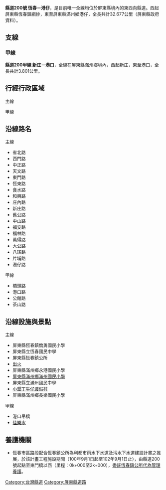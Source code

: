 {{NoteTA|1 = 庄}}
{{Infobox Taiwan Highway
| Type = CHcounty
| Num = 200
| Route = TW CHW200 RouteMap.svg
| Routecap = 縣道200號與縣道200甲線之路線圖
| Length = 32.677
| Branch = 1
| LastExt = 
| SpeedHigh = 最高40~60
| Start = [[屏東縣|屏東縣]][[恆春鎮|恆春鎮]]網紗
| End = 屏東縣[[滿州鄉|滿州鄉]]港仔
| section1 = {{Jct|country=TWN|CH|200a}}
| Length1 = 3.801
| Dep = [[屏東縣政府|屏東縣政府]]
}}
'''縣道200號 恆春－港仔'''，是目前唯一全線均位於屏東縣境內的東西向縣道。西起屏東縣恆春鎮網紗，東至屏東縣滿州鄉港仔，全長共計32.677公里（屏東縣政府資料）。

== 支線 ==
{{Clear}}
=== 甲線 ===
{{Infobox Taiwan Highway
| Type = CHcounty
| Num = 200a
| Routecap = 縣道200號與縣道200甲線之路線圖
| Length = 3.801
| LastExt = 
| SpeedHigh = 
| Start = [[屏東縣|屏東縣]][[滿州鄉|滿州鄉]]新庄
| End = 屏東縣[[滿州鄉|滿州鄉]]港口
| Dep = [[屏東縣政府|屏東縣政府]]
}}
'''縣道200甲線 新庄－港口'''，全線在屏東縣滿州鄉境內，西起新庄，東至港口，全長共計3.801公里。
{{Clear}}
== 行經行政區域 ==
; 主線
{{TWNinttop |county=屏東縣 }}
{{TWNint |tcd=恆春鎮 |tspan=5 |location=網紗 |km=0.0 |road={{Jct|country=TWN|PH|26}} |notes=公路起點 }}
{{TWNint |location=[[恆春_(大字)|恆春市區]] |km= |road=（地區道路） |notes= }}
{{台灣公路設施|bri||東門橋}}
{{TWNint |location=山腳 |km= |road={{Jct|country=TWN|TRPT|159}} |notes=[[File:TW_THWpt159.svg|27px]]起點 }}
{{TWNint |location=出火 |km=4.997 |road=（地區道路） |notes= }}
{{TWNint |tcd=滿州鄉 |tspan=29 |location=大崎 |km= |road=（地區道路） |notes= }}
{{台灣公路設施|bri||茄苳溪橋}}
{{TWNint |location=永靖 |lspan=3 |km= |road=（地區道路） |notes= }}
{{台灣公路設施|bri||春興橋}}
{{TWNint |km= |road=（地區道路） |notes= }}
{{TWNint |location=新庄 |km=9.793 |road={{Jct|country=TWN|CH|200a}} |notes=[[File:TW_CHW200a.svg|27px]]起點 }}
{{台灣公路設施|bri||新庄橋}}
{{TWNint |location=下滿州 |km= |road=（地區道路） |notes= }}
{{台灣公路設施|bri||紙亭橋}}
{{TWNint |location=滿州市區 |lspan=5 |km= |road=（地區道路） |notes= }}
{{台灣公路設施|bri||中山橋}}
{{TWNint |km=13.007 |road={{Jct|country=TWN|TRPT|169}} |notes=[[File:TW_THWpt169.svg|27px]]起點 }}
{{台灣公路設施|bri||老佛橋}}
{{TWNint |km= |road={{Jct|country=TWN|TRPT|168}} |notes=[[File:TW_THWpt168.svg|27px]]終點 }}
{{台灣公路設施|bri||滿州橋}}
{{TWNint |location=響林 |km= |road=（地區道路） |notes= }}
{{TWNint |location=長樂 |lspan=3 |km=19.794 |road={{Jct|country=TWN|TRPT|156}} |notes=[[File:TW_THWpt156.svg|27px]]終點 }}
{{台灣公路設施|bri||長樂橋}}
{{TWNint |km= |road=（地區道路） |notes= }}
{{台灣公路設施|bri||長分三號橋}}
{{台灣公路設施|bri||泰安橋}}
{{TWNint |location=檳榔 |km= |road=（地區道路） |notes= }}
{{台灣公路設施|bri||長分七號橋}}
{{TWNint |location=八瑤 |km=24.274 |road={{Jct|country=TWN|TRPT|172}} |notes=[[File:TW_THWpt172.svg|27px]]終點 }}
{{TWNint |location=九棚 |km= |road=（地區道路） |notes= }}
{{台灣公路設施|bri||平埔橋}}
{{TWNint |location=片埔 |km=29.429 |road=（地區道路） |notes= }}
{{台灣公路設施|bri||港仔橋}}
{{TWNint |location=港仔 |km=32.677 |road={{Jct|country=TWN|PH|26}} |notes=公路終點 }}
{{Jctbtm |conv=no }}

; 甲線
{{TWNinttop |county=屏東縣 }}
{{TWNint |tcd=滿州鄉 |tspan=4 |location=新庄 |km=0.0 |road={{Jct|country=TWN|CH|200}} |notes=公路起點 }}
{{台灣公路設施|bri||港口橋}}
{{TWNint |location=公館 |km=2.864 |road=（地區道路） |notes= }}
{{TWNint |location=港口 |km=3.801 |road={{Jct|country=TWN|PH|26}} |notes=公路終點 }}
{{Jctbtm |conv=no }}

== 沿線路名 ==
{{Col-begin}}
{{Col-2}}
; 主線
* 省北路
* 西門路
* 中正路
* 天文路
* 東門路
* 恆東路
* 食水路
* 和興路
* 庄內路
* 新庄路
* 舊公路
* 中山路
* 福安路
* 福林路
* 萬得路
* 大公路
* 八瑤路
* 片埔路
* 港仔路
{{Col-2}}
; 甲線
* 橋頭路
* 港口路
* 公館路
* 茶山路
{{Col-end}}

== 沿線設施與景點 ==
{{Col-begin}}
{{Col-2}}
; 主線
* 屏東縣恆春鎮僑勇國民小學
* 屏東縣立恆春國民中學
* 屏東縣恆春鎮公所
* [[出火_(屏東)|出火]]
* 屏東縣滿州鄉永港國民小學
* [[屏東縣滿州鄉滿州國民小學|屏東縣滿州鄉滿州國民小學]]
* 屏東縣立滿州國民中學
* [[小墾丁牛仔渡假村|小墾丁牛仔渡假村]]
* 屏東縣滿州鄉長樂國民小學
{{Col-2}}
; 甲線
* 港口吊橋
* [[佳樂水|佳樂水]]
{{Col-end}}

== 養護機關 ==
* 恆春市區路段配合恆春鎮公所為利都市雨水下水道及污水下水道建設計畫之推展，於該計畫工程施設期間（100年9月1日起至102年9月1日止），由縣道200號起點至東門橋以西（里程：0k+000至2k+000），[http://gaz.ncl.edu.tw/downFile.jsp?sysid=E1166194&flag=P 委託恆春鎮公所代為管理養護]。

{{Commons category|County Highway 200 (Taiwan)}}
{{台灣縣市道}}
{{屏東公路網}}

[[Category:台灣縣道|Category:台灣縣道]]
[[Category:屏東縣道路|Category:屏東縣道路]]